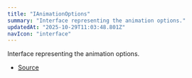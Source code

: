 ```yaml
---
title: "IAnimationOptions"
summary: "Interface representing the animation options."
updatedAt: "2025-10-29T11:03:48.801Z"
navIcon: "interface"
---
```



Interface representing the animation options.

<Table data={{ headers: [{"content":"Property","key":"property","sortable":true},{"content":"Type","key":"type","sortable":true},{"content":"Value","key":"value","sortable":true},{"content":"Description","key":"description"}], rows: [["colorSpace","[AnyColorSpace](/LazyCanvas/types/AnyColorSpace)","\\-","The color space used in the animation."],["frameRate","[number](https://developer.mozilla.org/en-US/docs/Web/JavaScript/Reference/Global_Objects/Number)","\\-","The frame rate of the animation."],["loop","[boolean](https://developer.mozilla.org/en-US/docs/Web/JavaScript/Reference/Global_Objects/Boolean)","\\-","Whether the animation should loop."],["maxColors","[number](https://developer.mozilla.org/en-US/docs/Web/JavaScript/Reference/Global_Objects/Number)","\\-","The maximum number of colors in the animation."],["transparency","[boolean](https://developer.mozilla.org/en-US/docs/Web/JavaScript/Reference/Global_Objects/Boolean)","\\-","Whether the animation should have transparency."],["utils","\\{\n  buffer: \\{\n  size: number\n},\n  clear: boolean\n}","\\-","Utility options for the animation."]] }} />


- [Source](https://github.com/NMMTY/LazyCanvas/blob/e5b83021346e886d435469de8abb93654e0fb45d/packages/lazycanvas/src/structures/managers/AnimationManager.ts#L21)